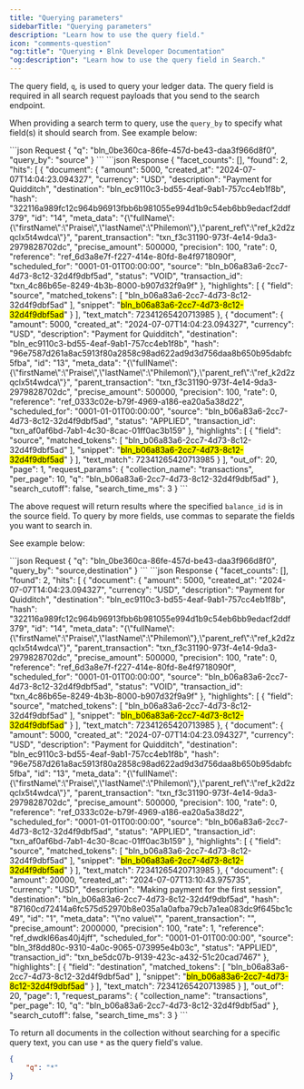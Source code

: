 ```yaml
---
title: "Querying parameters"
sidebarTitle: "Querying parameters"
description: "Learn how to use the query field."
icon: "comments-question"
"og:title": "Querying • Blnk Developer Documentation" 
"og:description": "Learn how to use the query field in Search."
---
```



The query field, `q`, is used to query your ledger data. The query field is required in all search request payloads that you send to the search endpoint.

When providing a search term to query, use the `query_by` to specify what field(s) it should search from. See example below:

<CodeGroup>
```json Request
{
    "q": "bln_0be360ca-86fe-457d-be43-daa3f966d8f0",
    "query_by": "source"
}
```
```json Response
{
    "facet_counts": [],
    "found": 2,
    "hits": [
        {
            "document": {
                "amount": 5000,
                "created_at": "2024-07-07T14:04:23.094327",
                "currency": "USD",
                "description": "Payment for Quidditch",
                "destination": "bln_ec9110c3-bd55-4eaf-9ab1-757cc4eb1f8b",
                "hash": "322116a989fc12c964b96913fbb6b981055e994d1b9c54eb6bb9edacf2ddf379",
                "id": "14",
                "meta_data": "{\"fullName\":{\"firstName\":\"Praise\",\"lastName\":\"Philemon\"},\"parent_ref\":\"ref_k2d2zqclx5t4wdca\"}",
                "parent_transaction": "txn_f3c31190-973f-4e14-9da3-2979828702dc",
                "precise_amount": 500000,
                "precision": 100,
                "rate": 0,
                "reference": "ref_6d3a8e7f-f227-414e-80fd-8e4f9718090f",
                "scheduled_for": "0001-01-01T00:00:00",
                "source": "bln_b06a83a6-2cc7-4d73-8c12-32d4f9dbf5ad",
                "status": "VOID",
                "transaction_id": "txn_4c86b65e-8249-4b3b-8000-b907d32f9a9f"
            },
            "highlights": [
                {
                    "field": "source",
                    "matched_tokens": [
                        "bln_b06a83a6-2cc7-4d73-8c12-32d4f9dbf5ad"
                    ],
                    "snippet": "<mark>bln_b06a83a6-2cc7-4d73-8c12-32d4f9dbf5ad</mark>"
                }
            ],
            "text_match": 72341265420713985
        },
        {
            "document": {
                "amount": 5000,
                "created_at": "2024-07-07T14:04:23.094327",
                "currency": "USD",
                "description": "Payment for Quidditch",
                "destination": "bln_ec9110c3-bd55-4eaf-9ab1-757cc4eb1f8b",
                "hash": "96e7587d261a8ac5913f80a2858c98ad622ad9d3d756daa8b650b95dabfc5fba",
                "id": "13",
                "meta_data": "{\"fullName\":{\"firstName\":\"Praise\",\"lastName\":\"Philemon\"},\"parent_ref\":\"ref_k2d2zqclx5t4wdca\"}",
                "parent_transaction": "txn_f3c31190-973f-4e14-9da3-2979828702dc",
                "precise_amount": 500000,
                "precision": 100,
                "rate": 0,
                "reference": "ref_0333c02e-b79f-4969-a186-ea20a5a38d22",
                "scheduled_for": "0001-01-01T00:00:00",
                "source": "bln_b06a83a6-2cc7-4d73-8c12-32d4f9dbf5ad",
                "status": "APPLIED",
                "transaction_id": "txn_af0af6bd-7ab1-4c30-8cac-01ff0ac3b159"
            },
            "highlights": [
                {
                    "field": "source",
                    "matched_tokens": [
                        "bln_b06a83a6-2cc7-4d73-8c12-32d4f9dbf5ad"
                    ],
                    "snippet": "<mark>bln_b06a83a6-2cc7-4d73-8c12-32d4f9dbf5ad</mark>"
                }
            ],
            "text_match": 72341265420713985
        }
    ],
    "out_of": 20,
    "page": 1,
    "request_params": {
        "collection_name": "transactions",
        "per_page": 10,
        "q": "bln_b06a83a6-2cc7-4d73-8c12-32d4f9dbf5ad"
    },
    "search_cutoff": false,
    "search_time_ms": 3
}
```
</CodeGroup>

The above request will return results where the specified `balance_id` is in the source field. To query by more fields, use commas to separate the fields you want to search in. 

See example below:

<CodeGroup>
```json Request
{
    "q": "bln_0be360ca-86fe-457d-be43-daa3f966d8f0",
    "query_by": "source,destination"
}
```
```json Response
{
    "facet_counts": [],
    "found": 2,
    "hits": [
        {
            "document": {
                "amount": 5000,
                "created_at": "2024-07-07T14:04:23.094327",
                "currency": "USD",
                "description": "Payment for Quidditch",
                "destination": "bln_ec9110c3-bd55-4eaf-9ab1-757cc4eb1f8b",
                "hash": "322116a989fc12c964b96913fbb6b981055e994d1b9c54eb6bb9edacf2ddf379",
                "id": "14",
                "meta_data": "{\"fullName\":{\"firstName\":\"Praise\",\"lastName\":\"Philemon\"},\"parent_ref\":\"ref_k2d2zqclx5t4wdca\"}",
                "parent_transaction": "txn_f3c31190-973f-4e14-9da3-2979828702dc",
                "precise_amount": 500000,
                "precision": 100,
                "rate": 0,
                "reference": "ref_6d3a8e7f-f227-414e-80fd-8e4f9718090f",
                "scheduled_for": "0001-01-01T00:00:00",
                "source": "bln_b06a83a6-2cc7-4d73-8c12-32d4f9dbf5ad",
                "status": "VOID",
                "transaction_id": "txn_4c86b65e-8249-4b3b-8000-b907d32f9a9f"
            },
            "highlights": [
                {
                    "field": "source",
                    "matched_tokens": [
                        "bln_b06a83a6-2cc7-4d73-8c12-32d4f9dbf5ad"
                    ],
                    "snippet": "<mark>bln_b06a83a6-2cc7-4d73-8c12-32d4f9dbf5ad</mark>"
                }
            ],
            "text_match": 72341265420713985
        },
        {
            "document": {
                "amount": 5000,
                "created_at": "2024-07-07T14:04:23.094327",
                "currency": "USD",
                "description": "Payment for Quidditch",
                "destination": "bln_ec9110c3-bd55-4eaf-9ab1-757cc4eb1f8b",
                "hash": "96e7587d261a8ac5913f80a2858c98ad622ad9d3d756daa8b650b95dabfc5fba",
                "id": "13",
                "meta_data": "{\"fullName\":{\"firstName\":\"Praise\",\"lastName\":\"Philemon\"},\"parent_ref\":\"ref_k2d2zqclx5t4wdca\"}",
                "parent_transaction": "txn_f3c31190-973f-4e14-9da3-2979828702dc",
                "precise_amount": 500000,
                "precision": 100,
                "rate": 0,
                "reference": "ref_0333c02e-b79f-4969-a186-ea20a5a38d22",
                "scheduled_for": "0001-01-01T00:00:00",
                "source": "bln_b06a83a6-2cc7-4d73-8c12-32d4f9dbf5ad",
                "status": "APPLIED",
                "transaction_id": "txn_af0af6bd-7ab1-4c30-8cac-01ff0ac3b159"
            },
            "highlights": [
                {
                    "field": "source",
                    "matched_tokens": [
                        "bln_b06a83a6-2cc7-4d73-8c12-32d4f9dbf5ad"
                    ],
                    "snippet": "<mark>bln_b06a83a6-2cc7-4d73-8c12-32d4f9dbf5ad</mark>"
                }
            ],
            "text_match": 72341265420713985
        },
        {
            "document": {
                "amount": 20000,
                "created_at": "2024-07-07T13:10:43.975735",
                "currency": "USD",
                "description": "Making payment for the first session",
                "destination": "bln_b06a83a6-2cc7-4d73-8c12-32d4f9dbf5ad",
                "hash": "87160cd72414a6fc575d52970b8e035a1a0afba79cb7a1ea083dc9f645bc1c49",
                "id": "1",
                "meta_data": "\"no value\"",
                "parent_transaction": "",
                "precise_amount": 2000000,
                "precision": 100,
                "rate": 1,
                "reference": "ref_dwdkl66as40j4jff",
                "scheduled_for": "0001-01-01T00:00:00",
                "source": "bln_3f8dd80c-9310-4a0c-9065-073995e4b03c",
                "status": "APPLIED",
                "transaction_id": "txn_be5dc07b-9139-423c-a432-51c20cad7467"
            },
            "highlights": [
                {
                    "field": "destination",
                    "matched_tokens": [
                        "bln_b06a83a6-2cc7-4d73-8c12-32d4f9dbf5ad"
                    ],
                    "snippet": "<mark>bln_b06a83a6-2cc7-4d73-8c12-32d4f9dbf5ad</mark>"
                }
            ],
            "text_match": 72341265420713985
        }
    ],
    "out_of": 20,
    "page": 1,
    "request_params": {
        "collection_name": "transactions",
        "per_page": 10,
        "q": "bln_b06a83a6-2cc7-4d73-8c12-32d4f9dbf5ad"
    },
    "search_cutoff": false,
    "search_time_ms": 3
}
```
</CodeGroup>

To return all documents in the collection without searching for a specific query text, you can use `*` as the query field's value.

```json Request
{
    "q": "*"
}
```

<NeedHelp />